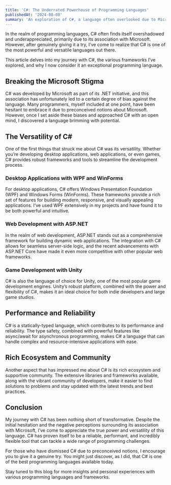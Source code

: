 ```yaml
---
title: 'C#: The Underrated Powerhouse of Programming Languages'
publishedAt: '2024-08-08'
summary: 'An exploration of C#, a language often overlooked due to Microsoft’s reputation, and how it stands out as a powerful and versatile tool in the programming world.'
---
```


In the realm of programming languages, C# often finds itself overshadowed and underappreciated, primarily due to its association with Microsoft. However, after genuinely giving it a try, I’ve come to realize that C# is one of the most powerful and versatile languages out there.

This article delves into my journey with C#, the various frameworks I’ve explored, and why I now consider it an exceptional programming language.

## Breaking the Microsoft Stigma

C# was developed by Microsoft as part of its .NET initiative, and this association has unfortunately led to a certain degree of bias against the language. Many programmers, myself included at one point, have been hesitant to embrace it due to preconceived notions about Microsoft. However, once I set aside these biases and approached C# with an open mind, I discovered a language brimming with potential.

## The Versatility of C#

One of the first things that struck me about C# was its versatility. Whether you’re developing desktop applications, web applications, or even games, C# provides robust frameworks and tools to streamline the development process.

### Desktop Applications with WPF and WinForms

For desktop applications, C# offers Windows Presentation Foundation (WPF) and Windows Forms (WinForms). These frameworks provide a rich set of features for building modern, responsive, and visually appealing applications. I’ve used WPF extensively in my projects and have found it to be both powerful and intuitive.

### Web Development with ASP.NET

In the realm of web development, ASP.NET stands out as a comprehensive framework for building dynamic web applications. The integration with C# allows for seamless server-side logic, and the recent advancements with ASP.NET Core have made it even more competitive with other popular web frameworks.

### Game Development with Unity

C# is also the language of choice for Unity, one of the most popular game development engines. Unity’s robust platform, combined with the power and flexibility of C#, makes it an ideal choice for both indie developers and large game studios.

## Performance and Reliability

C# is a statically-typed language, which contributes to its performance and reliability. The type safety, combined with powerful features like async/await for asynchronous programming, makes C# a language that can handle complex and resource-intensive applications with ease.

## Rich Ecosystem and Community

Another aspect that has impressed me about C# is its rich ecosystem and supportive community. The extensive libraries and frameworks available, along with the vibrant community of developers, make it easier to find solutions to problems and stay updated with the latest trends and best practices.

## Conclusion

My journey with C# has been nothing short of transformative. Despite the initial hesitation and the negative perceptions surrounding its association with Microsoft, I’ve come to appreciate the true power and versatility of this language. C# has proven itself to be a reliable, performant, and incredibly flexible tool that can tackle a wide range of programming challenges.

For those who have dismissed C# due to preconceived notions, I encourage you to give it a genuine try. You might just discover, as I did, that C# is one of the best programming languages available today.

Stay tuned to this blog for more insights and personal experiences with various programming languages and frameworks.
